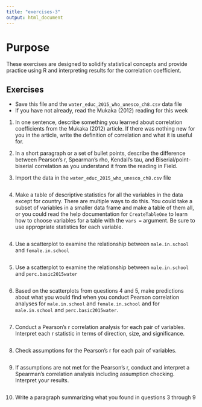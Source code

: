 ---
title: "exercises-3"
output: html_document
---

# Purpose 

These exercises are designed to solidify statistical concepts and provide practice using R and interpreting results for the correlation coefficient. 

## Exercises 

* Save this file and the `water_educ_2015_who_unesco_ch8.csv` data file 
* If you have not already, read the Mukaka (2012) reading for this week

(1) In one sentence, describe something you learned about correlation coefficients from the Mukaka (2012) article. If there was nothing new for you in the article, write the definition of correlation and what it is useful for. 

(2) In a short paragraph or a set of bullet points, describe the difference between Pearson's r, Spearman's rho, Kendall's tau, and Biserial/point-biserial correlation as you understand it from the reading in Field. 

(3) Import the data in the `water_educ_2015_who_unesco_ch8.csv` file 

```{r}

```

(4) Make a table of descriptive statistics for all the variables in the data except for country. There are multiple ways to do this. You could take a subset of variables in a smaller data frame and make a table of them all, or you could read the help documentation for `CreateTableOne` to learn how to choose variables for a table with the `vars = ` argument. Be sure to use appropriate statistics for each variable. 

```{r}

```

(4) Use a scatterplot to examine the relationship between `male.in.school` and `female.in.school` 

```{r}

```


(5) Use a scatterplot to examine the relationship between `male.in.school` and `perc.basic2015water` 

```{r}

```

(6) Based on the scatterplots from questions 4 and 5, make predictions about what you would find when you conduct Pearson correlation analyses for `male.in.school` and `female.in.school` and for `male.in.school` and `perc.basic2015water`.

```{r}

```

(7) Conduct a Pearson’s r correlation analysis for each pair of variables. Interpret each r statistic in terms of direction, size, and significance. 

```{r}

```

(8) Check assumptions for the Pearson’s r for each pair of variables. 

```{r}

```

(9) If assumptions are not met for the Pearson’s r, conduct and interpret a Spearman’s correlation analysis including assumption checking. Interpret your results.

```{r}

```

(10) Write a paragraph summarizing what you found in questions 3 through 9 




